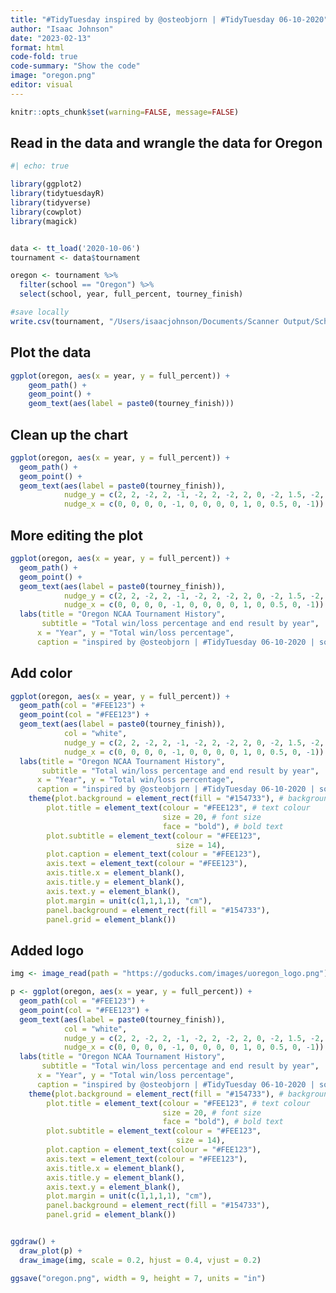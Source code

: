 ```yaml
---
title: "#TidyTuesday inspired by @osteobjorn | #TidyTuesday 06-10-2020"
author: "Isaac Johnson"
date: "2023-02-13"
format: html
code-fold: true
code-summary: "Show the code"
image: "oregon.png"
editor: visual
---
```


```r
knitr::opts_chunk$set(warning=FALSE, message=FALSE)

```

## Read in the data and wrangle the data for Oregon

```r

#| echo: true

library(ggplot2)
library(tidytuesdayR)
library(tidyverse)
library(cowplot)
library(magick)


data <- tt_load('2020-10-06')
tournament <- data$tournament 

oregon <- tournament %>%
  filter(school == "Oregon") %>%
  select(school, year, full_percent, tourney_finish)

#save locally
write.csv(tournament, "/Users/isaacjohnson/Documents/Scanner Output/School/Willamette/Communicating with Data 020123/tournament.csv", row.names=FALSE)
```

## Plot the data

```r
ggplot(oregon, aes(x = year, y = full_percent)) +
    geom_path() +
    geom_point() +
    geom_text(aes(label = paste0(tourney_finish)))


```

## Clean up the chart

```r
ggplot(oregon, aes(x = year, y = full_percent)) + 
  geom_path() + 
  geom_point() + 
  geom_text(aes(label = paste0(tourney_finish)), 
            nudge_y = c(2, 2, -2, 2, -1, -2, 2, -2, 2, 0, -2, 1.5, -2, .5),
            nudge_x = c(0, 0, 0, 0, -1, 0, 0, 0, 0, 1, 0, 0.5, 0, -1))
```

## More editing the plot

```r
ggplot(oregon, aes(x = year, y = full_percent)) + 
  geom_path() + 
  geom_point() + 
  geom_text(aes(label = paste0(tourney_finish)), 
            nudge_y = c(2, 2, -2, 2, -1, -2, 2, -2, 2, 0, -2, 1.5, -2, .5),
            nudge_x = c(0, 0, 0, 0, -1, 0, 0, 0, 0, 1, 0, 0.5, 0, -1)) + 
  labs(title = "Oregon NCAA Tournament History",
       subtitle = "Total win/loss percentage and end result by year",
      x = "Year", y = "Total win/loss percentage", 
      caption = "inspired by @osteobjorn | #TidyTuesday 06-10-2020 | source: FiveThirtyEight")

```

## Add color

```r
ggplot(oregon, aes(x = year, y = full_percent)) + 
  geom_path(col = "#FEE123") + 
  geom_point(col = "#FEE123") + 
  geom_text(aes(label = paste0(tourney_finish)), 
            col = "white",
            nudge_y = c(2, 2, -2, 2, -1, -2, 2, -2, 2, 0, -2, 1.5, -2, .5),
            nudge_x = c(0, 0, 0, 0, -1, 0, 0, 0, 0, 1, 0, 0.5, 0, -1)) + 
  labs(title = "Oregon NCAA Tournament History",
       subtitle = "Total win/loss percentage and end result by year",
      x = "Year", y = "Total win/loss percentage", 
      caption = "inspired by @osteobjorn | #TidyTuesday 06-10-2020 | source: FiveThirtyEight")+
    theme(plot.background = element_rect(fill = "#154733"), # background colour
        plot.title = element_text(colour = "#FEE123", # text colour
                                  size = 20, # font size
                                  face = "bold"), # bold text
        plot.subtitle = element_text(colour = "#FEE123",
                                     size = 14),
        plot.caption = element_text(colour = "#FEE123"),
        axis.text = element_text(colour = "#FEE123"),
        axis.title.x = element_blank(), 
        axis.title.y = element_blank(), 
        axis.text.y = element_blank(),
        plot.margin = unit(c(1,1,1,1), "cm"), 
        panel.background = element_rect(fill = "#154733"), 
        panel.grid = element_blank()) 
```

## Added logo

```r

img <- image_read(path = "https://goducks.com/images/uoregon_logo.png")

p <- ggplot(oregon, aes(x = year, y = full_percent)) + 
  geom_path(col = "#FEE123") + 
  geom_point(col = "#FEE123") + 
  geom_text(aes(label = paste0(tourney_finish)), 
            col = "white",
            nudge_y = c(2, 2, -2, 2, -1, -2, 2, -2, 2, 0, -2, 1.5, -2, .5),
            nudge_x = c(0, 0, 0, 0, -1, 0, 0, 0, 0, 1, 0, 0.5, 0, -1)) + 
  labs(title = "Oregon NCAA Tournament History",
       subtitle = "Total win/loss percentage and end result by year",
      x = "Year", y = "Total win/loss percentage", 
      caption = "inspired by @osteobjorn | #TidyTuesday 06-10-2020 | source: FiveThirtyEight")+
    theme(plot.background = element_rect(fill = "#154733"), # background colour
        plot.title = element_text(colour = "#FEE123", # text colour
                                  size = 20, # font size
                                  face = "bold"), # bold text
        plot.subtitle = element_text(colour = "#FEE123",
                                     size = 14),
        plot.caption = element_text(colour = "#FEE123"),
        axis.text = element_text(colour = "#FEE123"),
        axis.title.x = element_blank(), 
        axis.title.y = element_blank(), 
        axis.text.y = element_blank(),
        plot.margin = unit(c(1,1,1,1), "cm"), 
        panel.background = element_rect(fill = "#154733"), 
        panel.grid = element_blank()) 


ggdraw() +
  draw_plot(p) + 
  draw_image(img, scale = 0.2, hjust = 0.4, vjust = 0.2)
```

```r

ggsave("oregon.png", width = 9, height = 7, units = "in")
```
